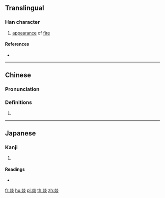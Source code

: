 {{character info/new}}
==Translingual==

===Han character===
{{Han char|rn=86|rad=火|as=12|sn=16|four=99889|canj=FFFF|ids=⿱炎炎}}

# [[appearance]] of [[fire]]

====References====
* {{Han ref|kx=0684.060|dkj=19440|dj=1096.060|hdz=32237.030|uh=71DA|ud=29146|bh=EA57|bd=59991}}

----

==Chinese==
{{zh-forms}}

===Pronunciation===
{{zh-pron
|m=yì
|c=ngai6,jik6
|cat=
}}

===Definitions===
{{zh-hanzi}}

# {{rfdef|lang=zh}}

----

==Japanese==

===Kanji===
{{ja-kanji|grade=|rs=火12}}

# {{defn|lang=ja|sort=火12}}

====Readings====
* {{ja-readings|on=[[いつ]] (itsu), [[いち]] (ichi)|kun=}}

[[fr:燚]]
[[hu:燚]]
[[pl:燚]]
[[th:燚]]
[[zh:燚]]